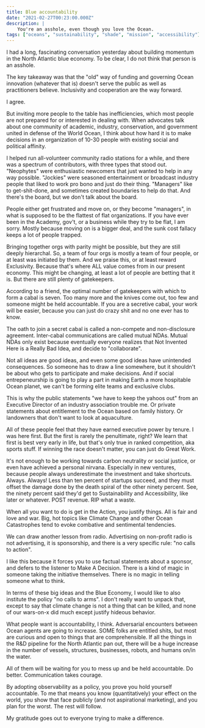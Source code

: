 ```yaml
---
title: Blue accountability
date: "2021-02-27T00:23:00.000Z"
description: |
    You're an asshole, even though you love the Ocean.
tags: ["oceans", "sustainability", "shade", "mission", "accessibility"]
---
```


I had a long, fascinating conversation yesterday about building momentum in the North Atlantic blue economy. To be clear, I do not think that person is an asshole. 

The key takeaway was that the "old" way of funding and governing Ocean innovation (whatever that is) doesn't serve the public as well as practitioners believe. Inclusivity and cooperation are the way forward. 

I agree.

But inviting more people to the table has inefficiencies, which most people are not prepared for or interested in dealing with. When advocates talk about one community of academic, industry, conservation, and government united in defense of the World Ocean, I think about how hard it is to make decisions in an organization of 10-30 people with existing social and political affinity.

I helped run all-volunteer community radio stations for a while, and there was a spectrum of contributors, with three types that stood out. "Neophytes" were enthusiastic newcomers that just wanted to help in any way possible. "Jockies" were seasoned entertainment or broadcast industry people that liked to work pro bono and just do their thing. "Managers" like to get-shit-done, and sometimes created boundaries to help do that. And there's the board, but we don't talk about the board.

People either get frustrated and move on, or they become "managers", in what is supposed to be the flattest of flat organizations. If you have ever been in the Academy, gov't, or a business while they try to be flat, I am sorry. Mostly because moving on is a bigger deal, and the sunk cost fallacy keeps a lot of people trapped. 

Bringing together orgs with parity might be possible, but they are still deeply hierarchal. So, a team of four orgs is mostly a team of four people, or at least was initiated by them. And we praise this, or at least reward Exclusivity. Because that's where ALL value comes from in our present economy. This might be changing, at least a lot of people are betting that it is. But there are still plenty of gatekeepers. 

According to a friend, the optimal number of gatekeepers with which to form a cabal is seven. Too many more and the knives come out, too few and someone might be held accountable. If you are a secretive cabal, your work will be easier, because you can just do crazy shit and no one ever has to know.

The oath to join a secret cabal is called a non-compete and non-disclosure agreement. Inter-cabal communications are called mutual NDAs. Mutual NDAs only exist because eventually everyone realizes that Not Invented Here is a Really Bad Idea, and decide to "collaborate". 

Not all ideas are good ideas, and even some good ideas have unintended consequences. So someone has to draw a line somewhere, but it shouldn't be about who gets to participate and make decisions. And if social entrepeneurship is going to play a part in making Earth a more hospitable Ocean planet, we can't be forming elite teams and exclusive clubs. 

This is why the public statements "we have to keep the yahoos out" from an Executive Director of an industry association trouble me. Or private statements about entitlement to the Ocean based on family history. Or landowners that don't want to look at aquaculture.

All of these people feel that they have earned executive power by tenure. I was here first. But the first is rarely the penultimate, right? We learn that first is best very early in life, but that's only true in ranked competition, aka sports stuff. If winning the race doesn't matter, you can just do Great Work.   

It's not enough to be working towards carbon neutrality or social justice, or even have achieved a personal nirvana. Especially in new ventures, because people always underestimate the investment and take shortcuts. Always. Always! Less than ten percent of startups succeed, and they must offset the damage done by the death spiral of the other ninety percent. See, the ninety percent said they'd get to Sustainability and Accessibility, like later or whatever. POST revenue. RIP what a waste.

When all you want to do is get in the Action, you justify things. All is fair and love and war. Big, hot topics like Climate Change and other Ocean Catastrophes tend to evoke combative and sentimental tendencies. 

We can draw another lesson from radio. Advertising on non-profit radio is not advertising, it is sponsorship, and there is a very specific rule: "no calls to action".

I like this because it forces you to use factual statements about a sponsor, and defers to the listener to Make A Decision. There is a kind of magic in someone taking the initiative themselves. There is no magic in telling someone what to think.

In terms of these big ideas and the Blue Economy, I would like to also institute the policy "no calls to arms". I don't really want to unpack that, except to say that climate change is not a thing that can be killed, and none of our wars-on-x did much except justify hideous behavior.

What people want is accountability, I think. Adversarial encounters between Ocean agents are going to increase. SOME folks are entitled shits, but most are curious and open to things that are comprehensible. If all the things in the R&D pipeline for the North Atlantic pan out, there will be a huge increase in the number of vessels, structures, businesses, robots, and humans on/in the water. 

All of them will be waiting for you to mess up and be held accountable. Do better. Communication takes courage.

By adopting observability as a policy, you prove you hold yourself accountable. To me that means you know (quantitatively) your effect on the world, you show that face publicly (and not aspirational marketing), and you plan for the worst. The rest will follow.

My gratitude goes out to everyone trying to make a difference.